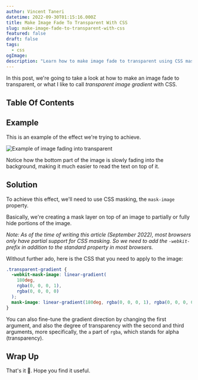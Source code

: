 ```yaml
---
author: Vincent Taneri
datetime: 2022-09-30T01:15:16.000Z
title: Make Image Fade To Transparent With CSS
slug: make-image-fade-to-transparent-with-css
featured: false
draft: false
tags:
  - css
ogImage:
description: "Learn how to make image fade to transparent using CSS masking."
---
```



In this post, we're going to take a look at how to make an image fade to transparent, or what I like to call _transparent image gradient_ with CSS.

## Table Of Contents

## Example

This is an example of the effect we're trying to achieve.

<image src={sample} alt="Example of image fading into transparent" />

Notice how the bottom part of the image is slowly fading into the background, making it much easier to read the text on top of it.

## Solution

To achieve this effect, we'll need to use CSS masking, the `mask-image` property.

Basically, we're creating a mask layer on top of an image to partially or fully hide portions of the image.

_Note: As of the time of writing this article (September 2022), most browsers only have partial support for CSS masking. So we need to add the `-webkit-` prefix in addition to the standard property in most browsers._

Without further ado, here is the CSS that you need to apply to the image:

```css
.transparent-gradient {
  -webkit-mask-image: linear-gradient(
    180deg,
    rgba(0, 0, 0, 1),
    rgba(0, 0, 0, 0)
  );
  mask-image: linear-gradient(180deg, rgba(0, 0, 0, 1), rgba(0, 0, 0, 0));
}
```

You can also fine-tune the gradient direction by changing the first argument, and also the degree of transparency with the second and third arguments, more specifically, the `a` part of `rgba`, which stands for alpha (transparency).

## Wrap Up

That's it 🎉. Hope you find it useful.
